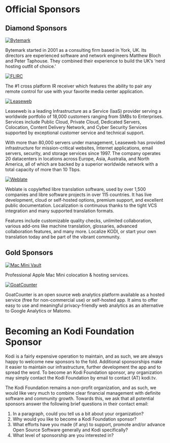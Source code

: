 
<MetadataHeader title="Sponsors" />

# Official Sponsors

## Diamond Sponsors

<a href="http://www.bytemark.co.uk/r/xbmc"><img alt="Bytemark" src="/images/bytemark_logo-black.webp" /></a>

Bytemark started in 2001 as a consulting firm based in York, UK. Its directors are experienced software and network engineers Matthew Bloch and Peter Taphouse. They combined their experience to build the UK’s ‘nerd hosting outfit of choice.’

<a href="http://www.flirc.tv/"><img alt="FLIRC" src="/images/flirc.webp" /></a><p/>

The #1 cross platform IR receiver which features the ability to pair any remote control for use with your favorite media center application.

<a href="https://www.leaseweb.com/?utm_source=kodi.com&utm_medium=linkback&utm_campaign=kodi"><img alt="Leaseweb" src="/images/Leaseweb_Logo_Color.png" /></a>

Leaseweb is a leading Infrastructure as a Service (IaaS) provider serving a worldwide portfolio of 18,000 customers ranging from SMBs to Enterprises. Services include Public Cloud, Private Cloud, Dedicated Servers, Colocation, Content Delivery Network, and Cyber Security Services supported by exceptional customer service and technical support. 

With more than 80,000 servers under management, Leaseweb has provided infrastructure for mission-critical websites, Internet applications, email servers, security, and storage services since 1997. The company operates 20 datacenters in locations across Europe, Asia, Australia, and North America, all of which are backed by a superior worldwide network with a total capacity of more than 10 Tbps.

<a href="https://weblate.org/en/"><img alt="Weblate" src="/images/Weblate_Logo_Darktext.png" /></a><p/>

Weblate is copylefted libre translation software, used by over 1,500 companies and libre software projects in over 115 countries. It has live development, cloud or self-hosted options, premium support, and excellent public documentation. Localization is continuous thanks to the tight VCS integration and many supported translation formats. 

Features include customizable quality checks, unlimited collaboration, various add-ons like machine translation, glossaries, advanced collaboration features, and many more. Localize KODI, or start your own translation today and be part of the vibrant community.



## Gold Sponsors

<a href="http://www.macminivault.com/"><img alt="Mac Mini Vault" src="/images/macminivault.png" /></a><p/>

Professional Apple Mac Mini colocation & hosting services.


<a href="https://www.goatcounter.com/"><img alt="GoatCounter" src="/images/goatcounter_logo.png" /></a><p/>

GoatCounter is an open source web analytics platform available as a hosted service (free for non-commercial use) or self-hosted app. It aims to offer easy to use and meaningful privacy-friendly web analytics as an alternative to Google Analytics or Matomo.



# Becoming an Kodi Foundation Sponsor

Kodi is a fairly expensive operation to maintain, and as such, we are always happy to welcome new sponsors to the fold. Additional sponsorships make it easier to maintain our infrastructure, further development the app and to spread the word. To become an Kodi Foundation sponsor, any organization may simply contact the Kodi Foundation by email to contact (AT) kodi.tv.

The Kodi Foundation remains a non-profit organization, and as such, we would like very much to combine clear financial management with definite software and community growth. Towards this, we ask that all potential sponsors answer the following brief questions in their contact email:

1. In a paragraph, could you tell us a bit about your organization?
1. Why would you like to become a Kodi Foundation sponsor?
1. What efforts have you made (if any) to support, promote and/or advance Open Source Software generally and Kodi specifically?
1. What level of sponsorship are you interested in?
